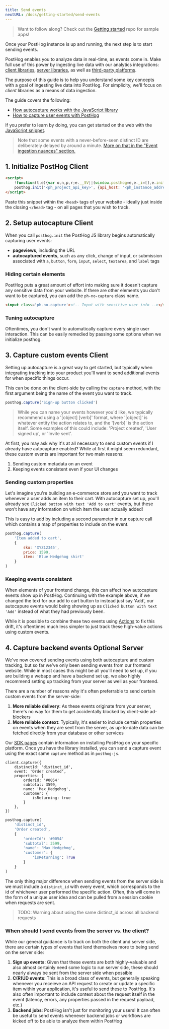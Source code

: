 ```yaml
---
title: Send events
nextURL: /docs/getting-started/send-events
---
```


> Want to follow along? Check out the [Getting started](https://github.com/PostHog/getting-started) repo for sample apps!


Once your PostHog instance is up and running, the next step is to start sending events.

PostHog enables you to analyze data in real-time, as events come in. Make full use of this power by ingesting live data with our analytics integrations: [client libraries](/docs/integrate/overview#client-libraries), [server libraries](/docs/integrate/overview#server-libraries), as well as [third-party platforms](/docs/integrate/overview#integrations).

The purpose of this guide is to help you understand some key concepts with a goal of ingesting live data into PostHog. For simplicity, we'll focus on _client_ libraries as a means of data ingestion.

The guide covers the following:

-   [How autocapture works with the JavaScript library](#use-autocapture)
-   [How to capture user events with PostHog](#capture-user-events)

If you prefer to learn by doing, you can get started on the web with the [JavaScript snippet](/docs/integrate/client/snippet-installation).

> Note that some events with a never-before-seen distinct ID are deliberately delayed by around a minute.
> [More on that in the "Event ingestion nuances" section.](#event-ingestion-nuances)

## 1. Initialize PostHog <Badge>Client</Badge>

<MultiLanguage selector="tabs">

<!-- prettier-ignore -->
```html label=Snippet
<script>
    !function(t,e){var o,n,p,r;e.__SV||(window.posthog=e,e._i=[],e.init=function(i,s,a){function g(t,e){var o=e.split(".");2==o.length&&(t=t[o[0]],e=o[1]),t[e]=function(){t.push([e].concat(Array.prototype.slice.call(arguments,0)))}}(p=t.createElement("script")).type="text/javascript",p.async=!0,p.src=s.api_host+"/static/array.js",(r=t.getElementsByTagName("script")[0]).parentNode.insertBefore(p,r);var u=e;for(void 0!==a?u=e[a]=[]:a="posthog",u.people=u.people||[],u.toString=function(t){var e="posthog";return"posthog"!==a&&(e+="."+a),t||(e+=" (stub)"),e},u.people.toString=function(){return u.toString(1)+".people (stub)"},o="capture identify alias people.set people.set_once set_config register register_once unregister opt_out_capturing has_opted_out_capturing opt_in_capturing reset isFeatureEnabled onFeatureFlags".split(" "),n=0;n<o.length;n++)g(u,o[n]);e._i.push([i,s,a])},e.__SV=1)}(document,window.posthog||[]);
    posthog.init('<ph_project_api_key>', {api_host: '<ph_instance_address>'})
</script>
```

</MultiLanguage>

Paste this snippet within the `<head>` tags of your website - ideally just inside the closing `</head>` tag - on all pages that you wish to track.

## 2. Setup autocapture <Badge>Client</Badge>

When you call `posthog.init` the PostHog JS library begins automatically capturing user events:

- **pageviews**, including the URL
- **autocaptured events**, such as any click, change of input, or submission associated with `a`, `button`, `form`, `input`, `select`, `textarea`, and `label` tags

### Hiding certain elements

PostHog puts a great amount of effort into making sure it doesn't capture any sensitive data from your website.
If there are other elements you don't want to be captured, you can add the `ph-no-capture` class name.

```html
<input class='ph-no-capture'><!-- Input with sensitive user info --></input>
```

### Tuning autocapture

Oftentimes, you don't want to automatically capture every single user interaction. This can be easily remedied by passing some options when we initialize posthog.

## 3. Capture custom events <Badge>Client</Badge>

Setting up autocapture is a great way to get started, but typically when integrating tracking into your product you'll want to send additional events for when specific things occur.

This can be done on the client-side by calling the `capture` method, with the first argument being the name of the event you want to track.

<MultiLanguage selector="tabs">

```js
posthog.capture('Sign-up button clicked')
```

</MultiLanguage>

> While you can name your events however you'd like, we typically recommend using a '[object] [verb]' format, where '[object]' is whatever entity the action relates to, and the '[verb]' is the action itself.
> Some examples of this could include: 'Project created', 'User signed up', or 'Invite sent'.

At first, you may ask why it's at all necessary to send custom events if I already have autocapture enabled? While at first it might seem redundant, these custom events are important for two main reasons:

1. Sending custom metadata on an event
2. Keeping events consistent even if your UI changes

### Sending custom properties

Let's imagine you're building an e-commerce store and you want to track whenever a user adds an item to their cart.
With autocapture set up, you'll already see `Clicked button with text 'Add to cart'` events, but these won't have any information on which item the user actually added!

This is easy to add by including a second parameter in our capture call which contains a map of properties to include on the event.

<MultiLanguage selector="tabs">

```js
posthog.capture(
    'Item added to cart',
    {
        sku: 'XYZ12345',
        price: 1599,
        item: 'Blue Hedgehog shirt'
    }
)
```

</MultiLanguage>

### Keeping events consistent

When elements of your frontend change, this can affect how autocapture events show up in PostHog.
Continuing with the example above, if we changed the text for our add to cart button to instead just say 'Add', our autocapure events would being showing up as `Clicked button with text 'Add'` instead of what they had previously been.

While it is possible to combine these two events using [Actions](/manual/actions) to fix this drift, it's oftentimes much less simpler to just track these high-value actions using custom events.

## 4. Capture backend events <Badge>Optional</Badge> <Badge>Server</Badge>

We've now covered sending events using both autocapture and custom tracking, but so far we've only been sending events from our frontend website.
While in most cases this might be all you'll need to set up, if you are building a webapp and have a backend set up, we also highly recommend setting up tracking from your server as well as your frontend.

There are a number of reasons why it's often preferrable to send certain custom events from the server-side:

1. **More reliable delivery**: As these events originate from your server, there's no way for them to get accidentally blocked by client-side ad-blockers
2. **More reliable context**: Typically, it's easier to include certain properties on events when they are sent from the server, as up-to-date data can be fetched directly from your database or other services

Our [SDK pages](/docs/integrate?tab=sdks) contain information on installing PostHog on your specific platform. Once you have the library installed, you can send a capture event using the exact same `capture` method as in `posthog-js`.

<MultiLanguage selector="tabs">

```node
client.capture({
    distinctId: 'distinct_id',
    event: 'Order created',
    properties: {
        orderId: '#0054'
        subtotal: 3599,
        name: 'Max Hedgehog',
        customer: {
            isReturning: true
        }
    },
})
```

```python
posthog.capture(
    'distinct_id',
    'Order created',
    {
        'orderId': '#0054'
        'subtotal': 3599,
        'name': 'Max Hedgehog',
        'customer': {
            'isReturning': True
        }
    }
)
```

</MultiLanguage>

The only thing major difference when sending events from the server side is we must include a `distinct_id` with every event, which corresponds to the id of whichever user performed the specific action.
Often, this will come in the form of a unique user idea and can be pulled from a session cookie when requests are sent.

> TODO: Warning about using the same distinct_id across all backend requests

### When should I send events from the server vs. the client?

While our general guidance is to track on both the client and server side, there are certain types of events that lend themselves more to being send on the server side:

1. **Sign up events**: Given that these events are both highly-valuable and also almost certainly need some logic to run server side, these should nearly always be sent from the server side when possible
2. **C(R)UD events**: This is a broad class of events, but generally speaking whenever you receieve an API request to create or update a specific item within your application, it's useful to send these to PostHog. It's also often important to include context about the request itself in the event (latency, errors, any properties passed in the request payload, etc.)
3. **Backend jobs**: PostHog isn't just for monitoring your users! It can often be useful to send events whenever backend jobs or workflows are kicked off to be able to analyze them within PostHog
